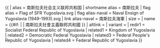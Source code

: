 {{ {{{1<noinclude>|country showdata</noinclude>}}}
| alias = 南斯拉夫社会主义联邦共和国<!-- 1963–1992 -->
| shortname alias = 南斯拉夫
| flag alias = Flag of SFR Yugoslavia.svg
| flag alias-naval = Naval Ensign of Yugoslavia (1949-1993).svg
| link alias-naval = 南斯拉夫海軍
| size = {{{size|}}}
| name = {{#if: {{{name|}}} | {{{name|}}} | 南斯拉夫社會主義聯邦共和國 }}
| altlink = {{{altlink|}}}
| variant = {{{variant|}}}
<noinclude>
| redir1 = Socialist Federal Republic of Yugoslavia 
| related1 = Kingdom of Yugoslavia<!-- 1929–1941/1945 -->
| related2 = Democratic Federal Yugoslavia<!-- 1941–1945 -->
| related3 = Federal People's Republic of Yugoslavia<!-- 1945–1963 -->
| related4 = Federal Republic of Yugoslavia<!-- 1992–2003 -->
</noinclude>
}}